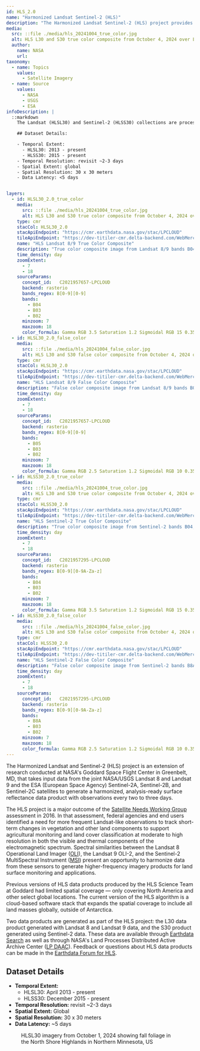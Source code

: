 ```yaml
---
id: HLS_2.0
name: "Harmonized Landsat Sentinel-2 (HLS)"
description: "The Harmonized Landsat Sentinel-2 (HLS) project provides consistent surface reflectance data from the Operational Land Imager (OLI) aboard the joint NASA/USGS Landsat 8 satellite and the Multi-Spectral Instrument (MSI) aboard Europe’s Copernicus Sentinel-2A, Sentinel-2B, and Sentinel-2C satellites."
media:
  src: ::file ./media/hls_20241004_true_color.jpg
  alt: HLS L30 and S30 true color composite from October 4, 2024 over Lake Superior
  author:
    name: NASA
    url:
taxonomy:
  - name: Topics
    values:
      - Satellite Imagery
  - name: Source
    values:
      - NASA
      - USGS
      - ESA
infoDescription: |
  ::markdown
    The Landsat (HLSL30) and Sentinel-2 (HLSS30) collections are processed separately and can be viewed in an orbit-wise fashion by selecting a date. There will not be imagery for all areas on every day so you may need to toggle between several days to find suitable imagery for your area of interest.

    ## Dataset Details:

    - Temporal Extent: 
      - HLSL30: 2013 - present    
      - HLSS30: 2015 - present
    - Temporal Resolution: revisit ~2-3 days    
    - Spatial Extent: global  
    - Spatial Resolution: 30 x 30 meters    
    - Data Latency: <5 days


layers:
  - id: HLSL30_2.0_true_color
    media:
      src: ::file ./media/hls_20241004_true_color.jpg
      alt: HLS L30 and S30 true color composite from October 4, 2024 over Lake Superior
    type: cmr
    stacCol: HLSL30_2.0
    stacApiEndpoint: "https://cmr.earthdata.nasa.gov/stac/LPCLOUD"
    tileApiEndpoint: "https://dev-titiler-cmr.delta-backend.com/WebMercatorQuad/tilejson.json"
    name: "HLS Landsat 8/9 True Color Composite"
    description: "True color composite image from Landsat 8/9 bands B04, B03, B02"
    time_density: day
    zoomExtent:
      - 7
      - 18
    sourceParams:
      concept_id:	C2021957657-LPCLOUD
      backend: rasterio
      bands_regex: B[0-9][0-9]
      bands:
        - B04
        - B03
        - B02
      minzoom: 7
      maxzoom: 18
      color_formula: Gamma RGB 3.5 Saturation 1.2 Sigmoidal RGB 15 0.35
  - id: HLSL30_2.0_false_color
    media:
      src: ::file ./media/hls_20241004_false_color.jpg
      alt: HLS L30 and S30 false color composite from October 4, 2024 over Lake Superior
    type: cmr
    stacCol: HLSL30_2.0
    stacApiEndpoint: "https://cmr.earthdata.nasa.gov/stac/LPCLOUD"
    tileApiEndpoint: "https://dev-titiler-cmr.delta-backend.com/WebMercatorQuad/tilejson.json"
    name: "HLS Landsat 8/9 False Color Composite"
    description: "False color composite image from Landsat 8/9 bands B05, B03, B02"
    time_density: day
    zoomExtent:
      - 7
      - 18
    sourceParams:
      concept_id:	C2021957657-LPCLOUD
      backend: rasterio
      bands_regex: B[0-9][0-9]
      bands:
        - B05
        - B03
        - B02
      minzoom: 7
      maxzoom: 18
      color_formula: Gamma RGB 2.5 Saturation 1.2 Sigmoidal RGB 10 0.35
  - id: HLSS30_2.0_true_color
    media:
      src: ::file ./media/hls_20241004_true_color.jpg
      alt: HLS L30 and S30 true color composite from October 4, 2024 over Lake Superior
    type: cmr
    stacCol: HLSS30_2.0
    stacApiEndpoint: "https://cmr.earthdata.nasa.gov/stac/LPCLOUD"
    tileApiEndpoint: "https://dev-titiler-cmr.delta-backend.com/WebMercatorQuad/tilejson.json"
    name: "HLS Sentinel-2 True Color Composite"
    description: "True color composite image from Sentinel-2 bands B04, B03, B02"
    time_density: day
    zoomExtent:
      - 7
      - 18
    sourceParams:
      concept_id:	C2021957295-LPCLOUD
      backend: rasterio
      bands_regex: B[0-9][0-9A-Za-z]
      bands:
        - B04
        - B03
        - B02
      minzoom: 7
      maxzoom: 18
      color_formula: Gamma RGB 3.5 Saturation 1.2 Sigmoidal RGB 15 0.35
  - id: HLSS30_2.0_false_color
    media:
      src: ::file ./media/hls_20241004_false_color.jpg
      alt: HLS L30 and S30 false color composite from October 4, 2024 over Lake Superior
    type: cmr
    stacCol: HLSS30_2.0
    stacApiEndpoint: "https://cmr.earthdata.nasa.gov/stac/LPCLOUD"
    tileApiEndpoint: "https://dev-titiler-cmr.delta-backend.com/WebMercatorQuad/tilejson.json"
    name: "HLS Sentinel-2 False Color Composite"
    description: "False color composite image from Sentinel-2 bands B8A, B03, B02"
    time_density: day
    zoomExtent:
      - 7
      - 18
    sourceParams:
      concept_id:	C2021957295-LPCLOUD
      backend: rasterio
      bands_regex: B[0-9][0-9A-Za-z]
      bands:
        - B8A
        - B03
        - B02
      minzoom: 7
      maxzoom: 18
      color_formula: Gamma RGB 2.5 Saturation 1.2 Sigmoidal RGB 10 0.35
---
```


<Block>
  <Prose>
  The Harmonized Landsat and Sentinel-2 (HLS) project is an extension of research conducted at NASA's Goddard Space Flight Center in Greenbelt, MD, that takes input data from the joint NASA/USGS Landsat 8 and Landsat 9 and the ESA (European Space Agency) Sentinel-2A, Sentinel-2B, and Sentinel-2C satellites to generate a harmonized, analysis-ready surface reflectance data product with observations every two to three days.

  The HLS project is a major outcome of the [Satellite Needs Working Group](https://www.earthdata.nasa.gov/about/nasa-support-snwg) assessment in 2016. In that assessment, federal agencies and end users identified a need for more frequent Landsat-like observations to track short-term changes in vegetation and other land components to support agricultural monitoring and land cover classification at moderate to high resolution in both the visible and thermal components of the electromagnetic spectrum. Spectral similarities between the Landsat 8 Operational Land Imager ([OLI](https://www.earthdata.nasa.gov/data/instruments/oli)), the Landsat 9 OLI-2, and the Sentinel-2 MultiSpectral Instrument ([MSI](https://www.earthdata.nasa.gov/data/instruments/sentinel-2-msi)) present an opportunity to harmonize data from these sensors to generate higher-frequency imagery products for land surface monitoring and applications.

  Previous versions of HLS data products produced by the HLS Science Team at Goddard had limited spatial coverage — only covering North America and other select global locations. The current version of the HLS algorithm is a cloud-based software stack that expands the spatial coverage to include all land masses globally, outside of Antarctica.

  Two data products are generated as part of the HLS project: the L30 data product generated with Landsat 8 and Landsat 9 data, and the S30 product generated using Sentinel-2 data. These data are available through [Earthdata Search](https://search.earthdata.nasa.gov/search?q=HLS) as well as through NASA's Land Processes Distributed Active Archive Center ([LP DAAC](https://www.earthdata.nasa.gov/centers/lp-daac)). Feedback or questions about HLS data products can be made in the [Earthdata Forum for HLS](https://forum.earthdata.nasa.gov/viewtopic.php?f=7&t=618&sid=6c381c5ceb5d223e9910f8f6e7dce06e).

  ## Dataset Details
  - **Temporal Extent:** 
      - HLSL30: April 2013 - present    
      - HLSS30: December 2015 - present
  - **Temporal Resolution:** revisit ~2-3 days
  - **Spatial Extent:** Global
  - **Spatial Resolution:** 30 x 30 meters
  - **Data Latency:** ~5 days
  </Prose>
<Figure>
  <Map
    datasetId='HLS_2.0'
    layerId='HLSL30_2.0_true_color'
    dateTime='2024-10-01'
    zoom={11}
    center={[-90.977,47.5905]}
  />
  <Caption
    attrAuthor='NASA'
    attrUrl='https://nasa.gov/'
  >
  HLSL30 imagery from October 1, 2024 showing fall foliage in the North Shore Highlands in Northern Minnesota, US
  </Caption>
</Figure>
</Block>
